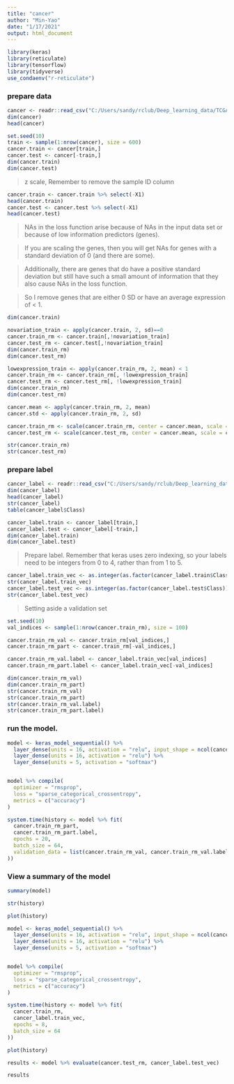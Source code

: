 ```yaml
---
title: "cancer"
author: "Min-Yao"
date: "1/17/2021"
output: html_document
---
```


```r
library(keras)
library(reticulate)
library(tensorflow)
library(tidyverse)
use_condaenv("r-reticulate")
```

### prepare data

```r
cancer <- readr::read_csv("C:/Users/sandy/rclub/Deep_learning_data/TCGA-PANCAN-HiSeq-801x20531/data.csv")
dim(cancer)
head(cancer)
```

```r
set.seed(10)
train <- sample(1:nrow(cancer), size = 600)
cancer.train <- cancer[train,]
cancer.test <- cancer[-train,]
dim(cancer.train)
dim(cancer.test)
```

> z scale, Remember to remove the sample ID column

```r
cancer.train <- cancer.train %>% select(-X1)
head(cancer.train)
cancer.test <- cancer.test %>% select(-X1)
head(cancer.test)
```

> NAs in the loss function arise because of NAs in the input data set or because of low information predictors (genes).

> If you are scaling the genes, then you will get NAs for genes with a standard deviation of 0 (and there are some).

> Additionally, there are genes that do have a positive standard deviation but still have such a small amount of information that they also cause NAs in the loss function.

> So I remove genes that are either 0  SD or have an average expression of < 1.

```r
dim(cancer.train)

novariation_train <- apply(cancer.train, 2, sd)==0
cancer.train_rm <- cancer.train[,!novariation_train]
cancer.test_rm <- cancer.test[,!novariation_train]
dim(cancer.train_rm)
dim(cancer.test_rm)

lowexpression_train <- apply(cancer.train_rm, 2, mean) < 1
cancer.train_rm <- cancer.train_rm[, !lowexpression_train]
cancer.test_rm <- cancer.test_rm[, !lowexpression_train]
dim(cancer.train_rm)
dim(cancer.test_rm)
```

```r
cancer.mean <- apply(cancer.train_rm, 2, mean)
cancer.std <- apply(cancer.train_rm, 2, sd)

cancer.train_rm <- scale(cancer.train_rm, center = cancer.mean, scale = cancer.std)
cancer.test_rm <- scale(cancer.test_rm, center = cancer.mean, scale = cancer.std)

str(cancer.train_rm)
str(cancer.test_rm)
```


### prepare label

```r
cancer_label <- readr::read_csv("C:/Users/sandy/rclub/Deep_learning_data/TCGA-PANCAN-HiSeq-801x20531/labels.csv")
dim(cancer_label)
head(cancer_label)
str(cancer_label)
table(cancer_label$Class)
```

```r
cancer_label.train <- cancer_label[train,]
cancer_label.test <- cancer_label[-train,]
dim(cancer_label.train)
dim(cancer_label.test)
```

> Prepare label. Remember that keras uses zero indexing, so your labels need to be integers from 0 to 4, rather than from 1 to 5.


```r
cancer_label.train_vec <- as.integer(as.factor(cancer_label.train$Class)) -1
str(cancer_label.train_vec)
cancer_label.test_vec <- as.integer(as.factor(cancer_label.test$Class)) -1
str(cancer_label.test_vec)
```

> Setting aside a validation set

```r
set.seed(10)
val_indices <- sample(1:nrow(cancer.train_rm), size = 100)

cancer.train_rm_val <- cancer.train_rm[val_indices,]
cancer.train_rm_part <- cancer.train_rm[-val_indices,]

cancer.train_rm_val.label <- cancer_label.train_vec[val_indices]
cancer.train_rm_part.label <- cancer_label.train_vec[-val_indices]

dim(cancer.train_rm_val)
dim(cancer.train_rm_part)
str(cancer.train_rm_val)
str(cancer.train_rm_part)
str(cancer.train_rm_val.label)
str(cancer.train_rm_part.label)
```

### run the model.

```r
model <- keras_model_sequential() %>% 
  layer_dense(units = 16, activation = "relu", input_shape = ncol(cancer.train_rm) ) %>% 
  layer_dense(units = 16, activation = "relu") %>% 
  layer_dense(units = 5, activation = "softmax")


model %>% compile(
  optimizer = "rmsprop",
  loss = "sparse_categorical_crossentropy",
  metrics = c("accuracy")
)

system.time(history <- model %>% fit(
  cancer.train_rm_part,
  cancer.train_rm_part.label,
  epochs = 20,
  batch_size = 64,
  validation_data = list(cancer.train_rm_val, cancer.train_rm_val.label)
))
```

### View a summary of the model

```r
summary(model)
```

```r
str(history)
```

```r
plot(history)
```
```r
model <- keras_model_sequential() %>% 
  layer_dense(units = 16, activation = "relu", input_shape = ncol(cancer.train_rm) ) %>% 
  layer_dense(units = 16, activation = "relu") %>% 
  layer_dense(units = 5, activation = "softmax")


model %>% compile(
  optimizer = "rmsprop",
  loss = "sparse_categorical_crossentropy",
  metrics = c("accuracy")
)

system.time(history <- model %>% fit(
  cancer.train_rm,
  cancer_label.train_vec,
  epochs = 8,
  batch_size = 64
))
```

```r
plot(history)
```

```r
results <- model %>% evaluate(cancer.test_rm, cancer_label.test_vec)

results
```